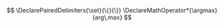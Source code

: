::: {.hidden}
<!-- $$\require{mathtools}$$ -->

\providecommand{\ul}{\uline}
\providecommand{\and}{\mathbin{\mkern-0mu,\mkern-0mu}}
\renewcommand*{\|}[1][]{\nonscript\:#1\vert\nonscript\:\mathopen{}}
\providecommand*{\pr}[1]{\textsf{\small`#1'}}
\renewcommand*{\pr}[1]{\textsf{\small`#1'}}
\providecommand*{\prq}[1]{\textsf{\small #1}}
\providecommand*{\se}[1]{\mathsfit{#1}}
\renewcommand{\se}[1]{\mathsfit{#1}}
\providecommand*{\sei}[1]{\mathsfit{\small #1}}
\providecommand{\cat}[1]{\texttt{\small #1}}
\providecommand{\vec}[1]{\boldsymbol{#1}}
\providecommand{\p}{\mathrm{p}}
\renewcommand{\p}{\mathrm{p}}
\renewcommand{\P}{\mathrm{P}}
\definecolor{quarto-callout-note-color}{HTML}{4477AA}
\definecolor{quarto-callout-note-color-frame}{HTML}{4477AA}
\definecolor{quarto-callout-important-color}{HTML}{AA3377}
\definecolor{quarto-callout-important-color-frame}{HTML}{AA3377}
\definecolor{quarto-callout-warning-color}{HTML}{EE6677}
\definecolor{quarto-callout-warning-color-frame}{HTML}{EE6677}
\definecolor{quarto-callout-tip-color}{HTML}{228833}
\definecolor{quarto-callout-tip-color-frame}{HTML}{228833}
\definecolor{quarto-callout-caution-color}{HTML}{CCBB44}
\definecolor{quarto-callout-caution-color-frame}{HTML}{CCBB44}
\providecommand*{\mo}[1][=]{\mathrel{\nonscript\mkern-2.5mu\textrm{\small#1}\nonscript\mkern-2.5mu}}
\providecommand*{\yX}{\se{X}}
\providecommand*{\yY}{\se{Y}}
\providecommand*{\yI}{\se{I}}
\providecommand*{\yi}[1][]{\se{I}_{\text{#1}}}
\providecommand{\di}{\mathrm{d}}
\providecommand{\defd}{\coloneqq}
\providecommand{\blue}{\color[RGB]{68,119,170}}
\providecommand{\red}{\color[RGB]{238,102,119}}
\providecommand{\purple}{\color[RGB]{170,51,119}}
\providecommand{\green}{\color[RGB]{34,136,51}}
\providecommand{\yellow}{\color[RGB]{204,187,68}}
\providecommand{\lblue}{\color[RGB]{102,204,238}}
\providecommand{\grey}{\color[RGB]{187,187,187}}
\providecommand{\midgrey}{\color[RGB]{119,119,119}}
\providecommand{\black}{\color[RGB]{0,0,0}}
\newcommand*{\e}{\mathrm{e}}
\newcommand*{\pu}{\text{π}}
\newcommand*{\RR}{\mathbf{R}}
$$
\DeclarePairedDelimiters{\set}{\{}{\}}
\DeclareMathOperator*{\argmax}{arg\,max}
$$

<!-- \renewcommand*{\prq}[1]{\textsf{\small #1}} -->
<!-- \definecolor{lightblue}{HTML}{66CCEE} -->
<!-- \sethlcolor{lightblue} -->
<!-- \providecommand*{\moo}[1][=]{\mathord{\mkern1.5mu#1\mkern1.5mu}} -->
<!-- \providecommand*{\mo}[1][=]{\mathrel{\mkern-4mu#1\mkern-4mu}} -->
<!-- \providecommand*{\mo}[1][\textrm{\small=}]{\mathord{\mkern1.5mu#1\mkern1.5mu}} -->

:::
